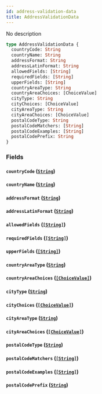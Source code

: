```yaml
---
id: address-validation-data
title: AddressValidationData
---
```


No description

```graphql
type AddressValidationData {
  countryCode: String
  countryName: String
  addressFormat: String
  addressLatinFormat: String
  allowedFields: [String]
  requiredFields: [String]
  upperFields: [String]
  countryAreaType: String
  countryAreaChoices: [ChoiceValue]
  cityType: String
  cityChoices: [ChoiceValue]
  cityAreaType: String
  cityAreaChoices: [ChoiceValue]
  postalCodeType: String
  postalCodeMatchers: [String]
  postalCodeExamples: [String]
  postalCodePrefix: String
}
```

### Fields

#### `countryCode` ([`String`](/api-reference/scalars/string.mdx))

#### `countryName` ([`String`](/api-reference/scalars/string.mdx))

#### `addressFormat` ([`String`](/api-reference/scalars/string.mdx))

#### `addressLatinFormat` ([`String`](/api-reference/scalars/string.mdx))

#### `allowedFields` ([`[String]`](/api-reference/scalars/string.mdx))

#### `requiredFields` ([`[String]`](/api-reference/scalars/string.mdx))

#### `upperFields` ([`[String]`](/api-reference/scalars/string.mdx))

#### `countryAreaType` ([`String`](/api-reference/scalars/string.mdx))

#### `countryAreaChoices` ([`[ChoiceValue]`](/api-reference/objects/choice-value.mdx))

#### `cityType` ([`String`](/api-reference/scalars/string.mdx))

#### `cityChoices` ([`[ChoiceValue]`](/api-reference/objects/choice-value.mdx))

#### `cityAreaType` ([`String`](/api-reference/scalars/string.mdx))

#### `cityAreaChoices` ([`[ChoiceValue]`](/api-reference/objects/choice-value.mdx))

#### `postalCodeType` ([`String`](/api-reference/scalars/string.mdx))

#### `postalCodeMatchers` ([`[String]`](/api-reference/scalars/string.mdx))

#### `postalCodeExamples` ([`[String]`](/api-reference/scalars/string.mdx))

#### `postalCodePrefix` ([`String`](/api-reference/scalars/string.mdx))
